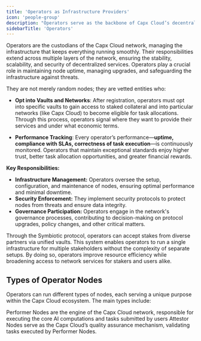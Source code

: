```yaml
---
title: 'Operators as Infrastructure Providers'
icon: 'people-group'
description: "Operators serve as the backbone of Capx Cloud’s decentralized compute layer."
sidebarTitle: 'Operators'
---
```


Operators are the custodians of the Capx Cloud network, managing the infrastructure that keeps everything running smoothly. Their responsibilities extend across multiple layers of the network, ensuring the stability, scalability, and security of decentralized services. Operators play a crucial role in maintaining node uptime, managing upgrades, and safeguarding the infrastructure against threats. 

They are not merely random nodes; they are vetted entities who:
* **Opt into Vaults and Networks**: After registration, operators must opt into specific vaults to gain access to staked collateral and into particular networks (like Capx Cloud) to become eligible for task allocations. Through this process, operators signal where they want to provide their services and under what economic terms.

* **Performance Tracking**: Every operator’s performance—**uptime, compliance with SLAs, correctness of task execution**—is continuously monitored. Operators that maintain exceptional standards enjoy higher trust, better task allocation opportunities, and greater financial rewards.

**Key Responsibilities:**

*   **Infrastructure Management:** Operators oversee the setup, configuration, and maintenance of nodes, ensuring optimal performance and minimal downtime.
*   **Security Enforcement:** They implement security protocols to protect nodes from threats and ensure data integrity.
*   **Governance Participation:** Operators engage in the network's governance processes, contributing to decision-making on protocol upgrades, policy changes, and other critical matters.

Through the Symbiotic protocol, operators can accept stakes from diverse partners via unified vaults. This system enables operators to run a single infrastructure for multiple stakeholders without the complexity of separate setups. By doing so, operators improve resource efficiency while broadening access to network services for stakers and users alike.

## Types of Operator Nodes
Operators can run different types of nodes, each serving a unique purpose within the Capx Cloud ecosystem. The main types include:

<CardGroup cols={2}>
  <Card
    title="Performer Nodes"
    href="/capx-superapp"
    icon="person-dots-from-line"
  >
    Performer Nodes are the engine of the Capx Cloud network, responsible for executing the core AI computations and tasks submitted by users
  </Card>
  <Card
    title="Attestor Nodes"
    href="/capx-chain"
    icon="person-circle-check"
  >
    Attestor Nodes serve as the Capx Cloud’s quality assurance mechanism, validating tasks executed by Performer Nodes.
  </Card>
</CardGroup>